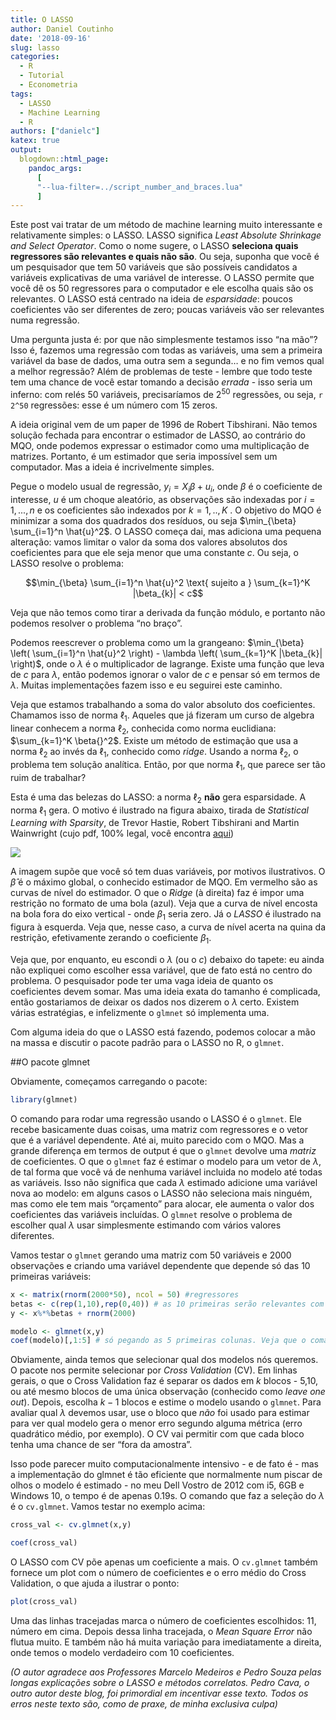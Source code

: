 ```yaml
---
title: O LASSO
author: Daniel Coutinho
date: '2018-09-16'
slug: lasso
categories:
  - R
  - Tutorial
  - Econometria
tags:
  - LASSO
  - Machine Learning
  - R
authors: ["danielc"]
katex: true
output:
  blogdown::html_page:
    pandoc_args: 
      [
      "--lua-filter=../script_number_and_braces.lua"
      ]
---
```


Este post vai tratar de um método de machine learning muito interessante e relativamente simples: o LASSO. LASSO significa *Least Absolute Shrinkage and Select Operator*. Como o nome sugere, o LASSO **seleciona quais regressores são relevantes e quais não são**. Ou seja, suponha que você é um pesquisador que tem 50 variáveis que são possíveis candidatos a variáveis explicativas de uma variável de interesse. O LASSO permite que você dê os 50 regressores para o computador e ele escolha quais são os relevantes. O LASSO está centrado na ideia de *esparsidade*: poucos coeficientes vão ser diferentes de zero; poucas variáveis vão ser relevantes numa regressão.

Uma pergunta justa é: por que não simplesmente testamos isso "na mão"? Isso é, fazemos uma regressão com todas as variáveis, uma sem a primeira variável da base de dados, uma outra sem a segunda... e no fim vemos qual a melhor regressão? Além de problemas de teste - lembre que todo teste tem uma chance de você estar tomando a decisão *errada* - isso seria um inferno: com relés 50 variáveis, precisaríamos de $2^{50}$ regressões, ou seja, `r 2^50` regressões: esse é um número com 15 zeros. 

A ideia original vem de um paper de 1996 de Robert Tibshirani. Não temos solução fechada para encontrar o estimador de LASSO, ao contrário do MQO, onde podemos expressar o estimador como uma multiplicação de matrizes. Portanto, é um estimador que seria impossível sem um computador. Mas a ideia é incrivelmente simples.

Pegue o modelo usual de regressão, $y_i = X_i \beta + u_i$, onde $\beta$ é o coeficiente de interesse, $u$ é um choque aleatório, as observações são indexadas por $i = 1,...,n$ e os coeficientes são indexados por $k = 1,..,K$ . O objetivo do MQO é minimizar a soma dos quadrados dos resíduos, ou seja $\min_{\beta} \sum_{i=1}^n \hat{u}^2$. O LASSO começa dai, mas adiciona uma pequena alteração: vamos limitar o valor da soma dos valores absolutos dos coeficientes para que ele seja menor que uma constante $c$. Ou seja, o LASSO resolve o problema:

$$\min_{\beta} \sum_{i=1}^n \hat{u}^2  \text{ sujeito a }  \sum_{k=1}^K |\beta_{k}| < c$$

Veja que não temos como tirar a derivada da função módulo, e portanto não podemos resolver o problema "no braço".

Podemos reescrever o problema como um la grangeano: $\min_{\beta} \left( \sum_{i=1}^n \hat{u}^2 \right) - \lambda \left( \sum_{k=1}^K |\beta_{k}| \right)$, onde o $\lambda$ é o multiplicador de lagrange. Existe uma função que leva de $c$ para $\lambda$, então podemos ignorar o valor de $c$ e pensar só em termos de $\lambda$. Muitas implementações fazem isso e eu seguirei este caminho.

Veja que estamos trabalhando a soma do valor absoluto dos coeficientes. Chamamos isso de norma $\ell_1$. Aqueles que já fizeram um curso de algebra linear conhecem a norma $\ell_2$, conhecida como norma euclidiana: $\sum_{k=1}^K \beta{}^2$. Existe um método de estimação que usa a norma $\ell_2$ ao invés da $\ell_1$, conhecido como *ridge*. Usando a norma $\ell_2$, o problema tem solução analítica. Então, por que norma $\ell_1$, que parece ser tão ruim de trabalhar?

Esta é uma das belezas do LASSO: a norma $\ell_2$ **não** gera esparsidade. A norma $\ell_1$ gera. O motivo é ilustrado na figura abaixo, tirada de *Statistical Learning with Sparsity*, de Trevor Hastie, Robert Tibshirani and Martin Wainwright (cujo pdf, 100% legal, você encontra [aqui](https://web.stanford.edu/~hastie/StatLearnSparsity_files/SLS_corrected_1.4.16.pdf))

![](/post/LASSO/aquela_classica_imagem_do_lasso.png)

A imagem supõe que você só tem duas variáveis, por motivos ilustrativos. O $\hat{\beta}$ é o máximo global, o conhecido estimador de MQO. Em vermelho são as curvas de nível do estimador. O que o *Ridge* (à direita) faz é impor uma restrição no formato de uma bola (azul). Veja que a curva de nível encosta na bola fora do eixo vertical - onde $\beta_1$ seria zero. Já o *LASSO* é ilustrado na figura à esquerda. Veja que, nesse caso, a curva de nível acerta na quina da restrição, efetivamente zerando o coeficiente $\beta_1$.

Veja que, por enquanto, eu escondi o $\lambda$ (ou o $c$) debaixo do tapete: eu ainda não expliquei como escolher essa variável, que de fato está no centro do problema.  O pesquisador pode ter uma vaga ideia de quanto os coeficientes devem somar. Mas uma ideia exata do tamanho é complicada, então gostariamos de deixar os dados nos dizerem o $\lambda$ certo. Existem várias estratégias, e infelizmente o `glmnet` só implementa uma. 

Com alguma ideia do que o LASSO está fazendo, podemos colocar a mão na massa e discutir o pacote padrão para o LASSO no R, o `glmnet`. 

##O pacote glmnet

Obviamente, começamos carregando o pacote:

```r

library(glmnet)

```

O comando para rodar uma regressão usando o LASSO é o `glmnet`. Ele recebe basicamente duas coisas, uma matriz com regressores e o vetor que é a variável dependente. Até ai, muito parecido com o MQO. Mas a grande diferença em termos de output é que o `glmnet` devolve uma *matriz* de coeficientes. O que o `glmnet` faz é estimar o modelo para um vetor de $\lambda$, de tal forma que você vá de nenhuma variável incluida no modelo até todas as variáveis. Isso não significa que cada $\lambda$ estimado adicione uma variável nova ao modelo: em alguns casos o LASSO não seleciona mais ninguém, mas como ele tem mais "orçamento" para alocar, ele aumenta o valor dos coeficientes das variáveis incluídas. O `glmnet` resolve o problema de escolher qual $\lambda$ usar simplesmente estimando com vários valores diferentes.

Vamos testar o `glmnet` gerando uma matriz com 50 variáveis e 2000 observações e criando uma variável dependente que  depende só das 10 primeiras variáveis: 

```r

x <- matrix(rnorm(2000*50), ncol = 50) #regressores
betas <- c(rep(1,10),rep(0,40)) # as 10 primeiras serão relevantes com um coeficiente 1. As outras são irrelevantes - e portanto tem um coeficiente 0
y <- x%*%betas + rnorm(2000) 

modelo <- glmnet(x,y)
coef(modelo)[,1:5] # só pegando as 5 primeiras colunas. Veja que o comando summary não nos dá o que queremos no glmnet

```

Obviamente, ainda temos que selecionar qual dos modelos nós queremos. O pacote nos permite selecionar por *Cross Validation* (CV). Em linhas gerais, o que o Cross Validation faz é separar os dados em $k$ blocos - 5,10, ou até mesmo blocos de uma única observação (conhecido como *leave one out*). Depois, escolha $k-1$ blocos e estime o modelo usando o `glmnet`. Para avaliar qual $\lambda$ devemos usar, use o bloco que *não* foi usado para estimar para ver qual modelo gera o menor erro segundo alguma métrica (erro quadrático médio, por exemplo). O CV vai permitir com que cada bloco tenha uma chance de ser "fora da amostra".

Isso pode parecer muito computacionalmente intensivo - e de fato é - mas a implementação do glmnet é tão eficiente que normalmente num piscar de olhos o modelo é estimado - no meu Dell Vostro de 2012 com i5, 6GB e Windows 10, o tempo é de apenas 0.19s. O comando que faz a seleção do $\lambda$ é o `cv.glmnet`. Vamos testar no exemplo acima:

```r

cross_val <- cv.glmnet(x,y)

coef(cross_val)

```

O LASSO com CV põe apenas um coeficiente a mais. O `cv.glmnet` também fornece um plot com o número de coeficientes e o erro médio do Cross Validation, o que ajuda a ilustrar o ponto:

```r

plot(cross_val)

```

Uma das linhas tracejadas marca o número de coeficientes escolhidos: 11,  número em cima. Depois dessa linha tracejada, o _Mean Square Error_ não flutua muito. E também não há muita variação para imediatamente a direita, onde temos o modelo verdadeiro com 10 coeficientes.     

*(O autor agradece aos Professores Marcelo Medeiros e Pedro Souza pelas longas explicações sobre o LASSO e métodos correlatos. Pedro Cava, o outro autor deste blog, foi primordial em incentivar esse texto. Todos os erros neste texto são, como de praxe, de minha exclusiva culpa)*